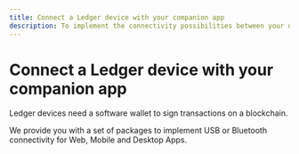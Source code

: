```yaml
---
title: Connect a Ledger device with your companion app
description: To implement the connectivity possibilities between your device plugin and your own project's marketplace, you will need to use Ledger packages or the dApp Connect Kit.
---
```



# Connect a Ledger device with your companion app

Ledger devices need a software wallet to sign transactions on a blockchain. 

We provide you with a set of packages to implement USB or Bluetooth connectivity for Web, Mobile and Desktop Apps.

